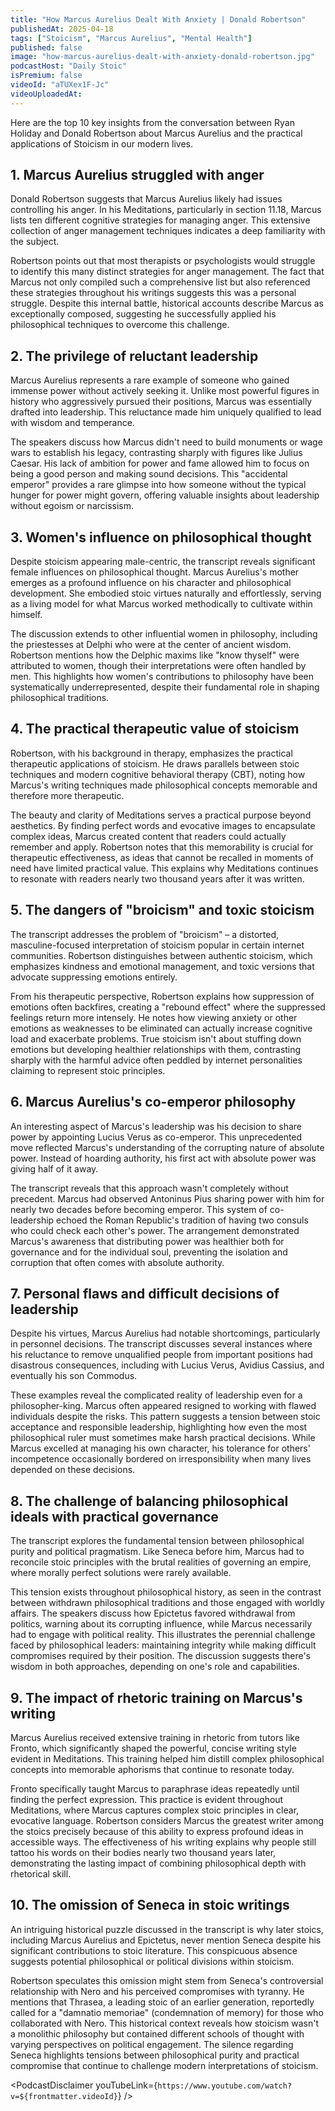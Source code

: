 ```yaml
---
title: "How Marcus Aurelius Dealt With Anxiety | Donald Robertson"
publishedAt: 2025-04-18
tags: ["Stoicism", "Marcus Aurelius", "Mental Health"]
published: false
image: "how-marcus-aurelius-dealt-with-anxiety-donald-robertson.jpg"
podcastHost: "Daily Stoic"
isPremium: false
videoId: "aTUXex1F-Jc"
videoUploadedAt:
---
```



<PodcastSummaryPageLayout frontmatter={frontmatter}>

Here are the top 10 key insights from the conversation between Ryan Holiday and Donald Robertson about Marcus Aurelius and the practical applications of Stoicism in our modern lives.

## 1. Marcus Aurelius struggled with anger

Donald Robertson suggests that Marcus Aurelius likely had issues controlling his anger. In his Meditations, particularly in section 11.18, Marcus lists ten different cognitive strategies for managing anger. This extensive collection of anger management techniques indicates a deep familiarity with the subject.

Robertson points out that most therapists or psychologists would struggle to identify this many distinct strategies for anger management. The fact that Marcus not only compiled such a comprehensive list but also referenced these strategies throughout his writings suggests this was a personal struggle. Despite this internal battle, historical accounts describe Marcus as exceptionally composed, suggesting he successfully applied his philosophical techniques to overcome this challenge.

## 2. The privilege of reluctant leadership

Marcus Aurelius represents a rare example of someone who gained immense power without actively seeking it. Unlike most powerful figures in history who aggressively pursued their positions, Marcus was essentially drafted into leadership. This reluctance made him uniquely qualified to lead with wisdom and temperance.

The speakers discuss how Marcus didn't need to build monuments or wage wars to establish his legacy, contrasting sharply with figures like Julius Caesar. His lack of ambition for power and fame allowed him to focus on being a good person and making sound decisions. This "accidental emperor" provides a rare glimpse into how someone without the typical hunger for power might govern, offering valuable insights about leadership without egoism or narcissism.

## 3. Women's influence on philosophical thought

Despite stoicism appearing male-centric, the transcript reveals significant female influences on philosophical thought. Marcus Aurelius's mother emerges as a profound influence on his character and philosophical development. She embodied stoic virtues naturally and effortlessly, serving as a living model for what Marcus worked methodically to cultivate within himself.

The discussion extends to other influential women in philosophy, including the priestesses at Delphi who were at the center of ancient wisdom. Robertson mentions how the Delphic maxims like "know thyself" were attributed to women, though their interpretations were often handled by men. This highlights how women's contributions to philosophy have been systematically underrepresented, despite their fundamental role in shaping philosophical traditions.

## 4. The practical therapeutic value of stoicism

Robertson, with his background in therapy, emphasizes the practical therapeutic applications of stoicism. He draws parallels between stoic techniques and modern cognitive behavioral therapy (CBT), noting how Marcus's writing techniques made philosophical concepts memorable and therefore more therapeutic.

The beauty and clarity of Meditations serves a practical purpose beyond aesthetics. By finding perfect words and evocative images to encapsulate complex ideas, Marcus created content that readers could actually remember and apply. Robertson notes that this memorability is crucial for therapeutic effectiveness, as ideas that cannot be recalled in moments of need have limited practical value. This explains why Meditations continues to resonate with readers nearly two thousand years after it was written.

## 5. The dangers of "broicism" and toxic stoicism

The transcript addresses the problem of "broicism" – a distorted, masculine-focused interpretation of stoicism popular in certain internet communities. Robertson distinguishes between authentic stoicism, which emphasizes kindness and emotional management, and toxic versions that advocate suppressing emotions entirely.

From his therapeutic perspective, Robertson explains how suppression of emotions often backfires, creating a "rebound effect" where the suppressed feelings return more intensely. He notes how viewing anxiety or other emotions as weaknesses to be eliminated can actually increase cognitive load and exacerbate problems. True stoicism isn't about stuffing down emotions but developing healthier relationships with them, contrasting sharply with the harmful advice often peddled by internet personalities claiming to represent stoic principles.

## 6. Marcus Aurelius's co-emperor philosophy

An interesting aspect of Marcus's leadership was his decision to share power by appointing Lucius Verus as co-emperor. This unprecedented move reflected Marcus's understanding of the corrupting nature of absolute power. Instead of hoarding authority, his first act with absolute power was giving half of it away.

The transcript reveals that this approach wasn't completely without precedent. Marcus had observed Antoninus Pius sharing power with him for nearly two decades before becoming emperor. This system of co-leadership echoed the Roman Republic's tradition of having two consuls who could check each other's power. The arrangement demonstrated Marcus's awareness that distributing power was healthier both for governance and for the individual soul, preventing the isolation and corruption that often comes with absolute authority.

## 7. Personal flaws and difficult decisions of leadership

Despite his virtues, Marcus Aurelius had notable shortcomings, particularly in personnel decisions. The transcript discusses several instances where his reluctance to remove unqualified people from important positions had disastrous consequences, including with Lucius Verus, Avidius Cassius, and eventually his son Commodus.

These examples reveal the complicated reality of leadership even for a philosopher-king. Marcus often appeared resigned to working with flawed individuals despite the risks. This pattern suggests a tension between stoic acceptance and responsible leadership, highlighting how even the most philosophical ruler must sometimes make harsh practical decisions. While Marcus excelled at managing his own character, his tolerance for others' incompetence occasionally bordered on irresponsibility when many lives depended on these decisions.

## 8. The challenge of balancing philosophical ideals with practical governance

The transcript explores the fundamental tension between philosophical purity and political pragmatism. Like Seneca before him, Marcus had to reconcile stoic principles with the brutal realities of governing an empire, where morally perfect solutions were rarely available.

This tension exists throughout philosophical history, as seen in the contrast between withdrawn philosophical traditions and those engaged with worldly affairs. The speakers discuss how Epictetus favored withdrawal from politics, warning about its corrupting influence, while Marcus necessarily had to engage with political reality. This illustrates the perennial challenge faced by philosophical leaders: maintaining integrity while making difficult compromises required by their position. The discussion suggests there's wisdom in both approaches, depending on one's role and capabilities.

## 9. The impact of rhetoric training on Marcus's writing

Marcus Aurelius received extensive training in rhetoric from tutors like Fronto, which significantly shaped the powerful, concise writing style evident in Meditations. This training helped him distill complex philosophical concepts into memorable aphorisms that continue to resonate today.

Fronto specifically taught Marcus to paraphrase ideas repeatedly until finding the perfect expression. This practice is evident throughout Meditations, where Marcus captures complex stoic principles in clear, evocative language. Robertson considers Marcus the greatest writer among the stoics precisely because of this ability to express profound ideas in accessible ways. The effectiveness of his writing explains why people still tattoo his words on their bodies nearly two thousand years later, demonstrating the lasting impact of combining philosophical depth with rhetorical skill.

## 10. The omission of Seneca in stoic writings

An intriguing historical puzzle discussed in the transcript is why later stoics, including Marcus Aurelius and Epictetus, never mention Seneca despite his significant contributions to stoic literature. This conspicuous absence suggests potential philosophical or political divisions within stoicism.

Robertson speculates this omission might stem from Seneca's controversial relationship with Nero and his perceived compromises with tyranny. He mentions that Thrasea, a leading stoic of an earlier generation, reportedly called for a "damnatio memoriae" (condemnation of memory) for those who collaborated with Nero. This historical context reveals how stoicism wasn't a monolithic philosophy but contained different schools of thought with varying perspectives on political engagement. The silence regarding Seneca highlights tensions between philosophical purity and practical compromise that continue to challenge modern interpretations of stoicism.

<PodcastDisclaimer
  youTubeLink={`https://www.youtube.com/watch?v=${frontmatter.videoId}`}
/>

</PodcastSummaryPageLayout>
